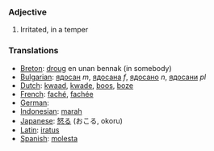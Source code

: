 ===Adjective===

# Irritated, in a temper

===Translations===
*[[Breton]]: [[droug]] en unan bennak (in somebody)
*[[Bulgarian]]: [[ядосан]] ''m'', [[ядосана]] ''f'', [[ядосано]] ''n'', [[ядосани]] ''pl''
*[[Dutch]]: [[kwaad]], [[kwade]], [[boos]], [[boze]]
*[[French]]: [[faché]], [[fachée]]
*[[German]]: [[]]
*[[Indonesian]]: [[marah]]
*[[Japanese]]: [[怒る]] (おこる, okoru)
*[[Latin]]: [[iratus]]
*[[Spanish]]: [[molesta]]